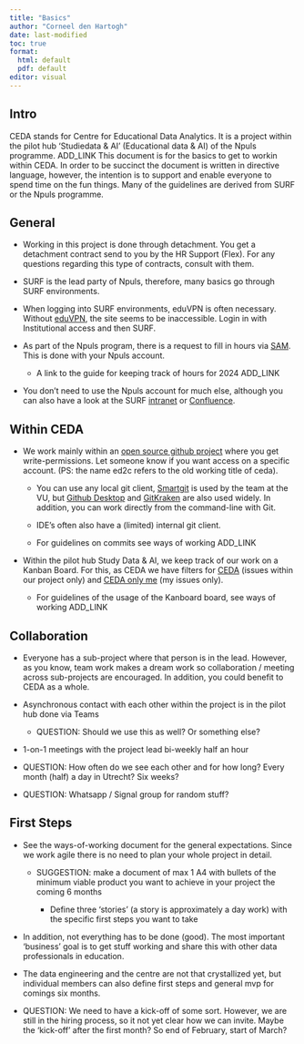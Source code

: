 ```yaml
---
title: "Basics"
author: "Corneel den Hartogh"
date: last-modified
toc: true
format: 
  html: default
  pdf: default
editor: visual
---
```


## Intro

CEDA stands for Centre for Educational Data Analytics. It is a project within the pilot hub 'Studiedata & AI' (Educational data & AI) of the Npuls programme. ADD_LINK This document is for the basics to get to workin within CEDA. In order to be succinct the document is written in directive language, however, the intention is to support and enable everyone to spend time on the fun things. Many of the guidelines are derived from SURF or the Npuls programme.

## General

-   Working in this project is done through detachment. You get a detachment contract send to you by the HR Support (Flex). For any questions regarding this type of contracts, consult with them.

-   SURF is the lead party of Npuls, therefore, many basics go through SURF environments.

-   When logging into SURF environments, eduVPN is often necessary. Without [eduVPN](https://www.eduvpn.org/), the site seems to be inaccessible. Login in with Institutional access and then SURF.

-   As part of the Npuls program, there is a request to fill in hours via [SAM](https://sam.surf.nl). This is done with your Npuls account.

    -   A link to the guide for keeping track of hours for 2024 ADD_LINK

-   You don't need to use the Npuls account for much else, although you can also have a look at the SURF [intranet](https://surf.sharepoint.com/) or [Confluence](https://confluence.ia.surf.nl/pages/viewpage.action?spaceKey=NPLSSTAI&title=Npuls+Studiedata+en+Ai+Home).

## Within CEDA

-   We work mainly within an [open source github project](https://github.com/ed2c) where you get write-permissions. Let someone know if you want access on a specific account. (PS: the name ed2c refers to the old working title of ceda).

    -   You can use any local git client, [Smartgit](http://www.syntevo.com/smartgit/download) is used by the team at the VU, but [Github Desktop](https://sourceforge.net/software/product/GitHub-Desktop/) and [GitKraken](https://www.gitkraken.com/download) are also used widely. In addition, you can work directly from the command-line with Git.

    -   IDE's often also have a (limited) internal git client.

    -   For guidelines on commits see ways of working ADD_LINK

-   Within the pilot hub Study Data & AI, we keep track of our work on a Kanban Board. For this, as CEDA we have filters for [CEDA](https://jira.ia.surf.nl/secure/RapidBoard.jspa?rapidView=653&selectedIssue=NPLSSTAI-8&quickFilter=2057) (issues within our project only) and [CEDA only me](https://jira.ia.surf.nl/secure/RapidBoard.jspa?rapidView=653&quickFilter=2058) (my issues only).

    -   For guidelines of the usage of the Kanboard board, see ways of working ADD_LINK

## Collaboration

-   Everyone has a sub-project where that person is in the lead. However, as you know, team work makes a dream work so collaboration / meeting across sub-projects are encouraged. In addition, you could benefit to CEDA as a whole.

-   Asynchronous contact with each other within the project is in the pilot hub done via Teams

    -   QUESTION: Should we use this as well? Or something else?

-   1-on-1 meetings with the project lead bi-weekly half an hour

-   QUESTION: How often do we see each other and for how long? Every month (half) a day in Utrecht? Six weeks?

-   QUESTION: Whatsapp / Signal group for random stuff?

## First Steps

-   See the ways-of-working document for the general expectations. Since we work agile there is no need to plan your whole project in detail.

    -   SUGGESTION: make a document of max 1 A4 with bullets of the minimum viable product you want to achieve in your project the coming 6 months

        -   Define three 'stories' (a story is approximately a day work) with the specific first steps you want to take

-   In addition, not everything has to be done (good). The most important 'business' goal is to get stuff working and share this with other data professionals in education.

-   The data engineering and the centre are not that crystallized yet, but individual members can also define first steps and general mvp for comings six months.

-   QUESTION: We need to have a kick-off of some sort. However, we are still in the hiring process, so it not yet clear how we can invite. Maybe the 'kick-off' after the first month? So end of February, start of March?

## 
